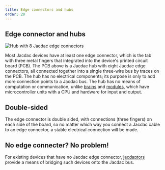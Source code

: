 ```yaml
---
title: Edge connectors and hubs
order: 20
---
```


## Edge connector and hubs

![Hub with 8 Jacdac edge connectors](./hubv10.jpg)

Most Jacdac devices have at least one edge connector, which is the 
tab with three metal fingers that integrated into the device's printed circuit board (PCB). 
The PCB above is a Jacdac hub with eight Jacdac edge connectors, all connected together into
a single three-wire bus by traces on the PCB. The hub has no electrical 
components; its purpose is only to add more connection points to a Jacdac bus. The hub has no means
of computation or communication, unlike [brains](/start/brains) and [modules](/start/modules),
which have microcontroller units with a CPU and hardware for input and output.

## Double-sided

The edge connector is double sided, with connections (three fingers) on each 
side of the board, so no matter which way you connect a Jacdac cable to 
an edge connector, a stable electrical connection will be made.

## No edge connecter? No problem!

For existing devices that have no Jacdac edge connector, [jacdaptors](/start/jacdaptors) 
provide a means of bridging such devices onto the Jacdac bus.
